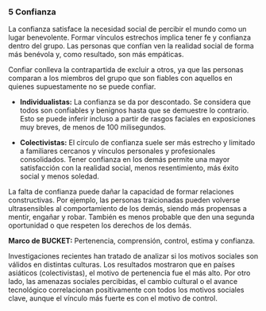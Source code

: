 ### 5 Confianza {.unnumbered #subtema2_2_5}



La confianza satisface la necesidad social de percibir el mundo como un lugar benevolente. Formar vínculos estrechos implica tener fe y confianza dentro del grupo. Las personas que confían ven la realidad social de forma más benévola y, como resultado, son más empáticas.


Confiar conlleva la contrapartida de excluir a otros, ya que las personas comparan a los miembros del grupo que son fiables con aquellos en quienes supuestamente no se puede confiar.


* **Individualistas:** La confianza se da por descontado. Se considera que todos son confiables y benignos hasta que se demuestre lo contrario. Esto se puede inferir incluso a partir de rasgos faciales en exposiciones muy breves, de menos de 100 milisegundos.

* **Colectivistas:** El círculo de confianza suele ser más estrecho y limitado a familiares cercanos y vínculos personales y profesionales consolidados. Tener confianza en los demás permite una mayor satisfacción con la realidad social, menos resentimiento, más éxito social y menos soledad.


La falta de confianza puede dañar la capacidad de formar relaciones constructivas. Por ejemplo, las personas traicionadas pueden volverse ultrasensibles al comportamiento de los demás, siendo más propensas a mentir, engañar y robar. También es menos probable que den una segunda oportunidad o que respeten los derechos de los demás.


**Marco de BUCKET:** Pertenencia, comprensión, control, estima y confianza.


Investigaciones recientes han tratado de analizar si los motivos sociales son válidos en distintas culturas. Los resultados mostraron que en países asiáticos (colectivistas), el motivo de pertenencia fue el más alto. Por otro lado, las amenazas sociales percibidas, el cambio cultural o el avance tecnológico correlacionan positivamente con todos los motivos sociales clave, aunque el vínculo más fuerte es con el motivo de control.

